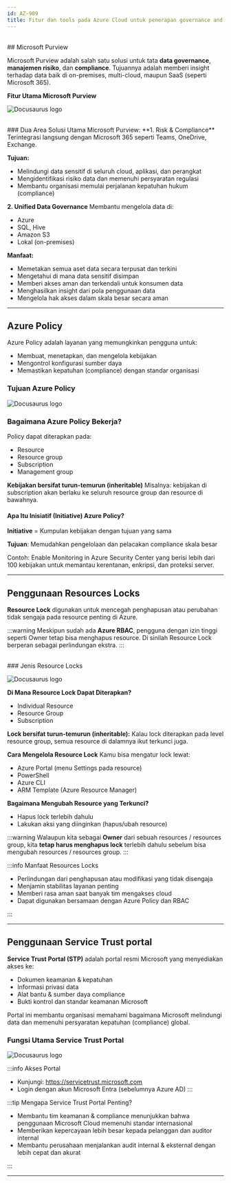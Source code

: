 ```yaml
---
id: AZ-909
title: Fitur dan tools pada Azure Cloud untuk penerapan governance and compliance
---
```


<br/>
## Microsoft Purview

Microsoft Purview adalah salah satu solusi untuk tata **data governance**, **manajemen risiko**, dan **compliance**.
Tujuannya adalah memberi insight terhadap data baik di on-premises, multi-cloud, maupun SaaS (seperti Microsoft 365).


**Fitur Utama Microsoft Purview**

![Docusaurus logo](/img/az900/16.png)

<br/>
### Dua Area Solusi Utama Microsoft Purview:
**1. Risk & Compliance**
Terintegrasi langsung dengan Microsoft 365 seperti Teams, OneDrive, Exchange.

**Tujuan:**
- Melindungi data sensitif di seluruh cloud, aplikasi, dan perangkat
- Mengidentifikasi risiko data dan memenuhi persyaratan regulasi
- Membantu organisasi memulai perjalanan kepatuhan hukum (compliance)

**2. Unified Data Governance**
Membantu mengelola data di:
- Azure
- SQL, Hive
- Amazon S3
- Lokal (on-premises)

**Manfaat:**
- Memetakan semua aset data secara terpusat dan terkini
- Mengetahui di mana data sensitif disimpan
- Memberi akses aman dan terkendali untuk konsumen data
- Menghasilkan insight dari pola penggunaan data
- Mengelola hak akses dalam skala besar secara aman
---------------------------------------------------------------------------------------------------------------------------------------------------

## Azure Policy

Azure Policy adalah layanan yang memungkinkan pengguna untuk:
- Membuat, menetapkan, dan mengelola kebijakan
- Mengontrol konfigurasi sumber daya
- Memastikan kepatuhan (compliance) dengan standar organisasi

### Tujuan Azure Policy

![Docusaurus logo](/img/az900/17.png)


### Bagaimana Azure Policy Bekerja?
Policy dapat diterapkan pada:
- Resource
- Resource group
- Subscription
- Management group

**Kebijakan bersifat turun-temurun (inheritable)**
Misalnya: kebijakan di subscription akan berlaku ke seluruh resource group dan resource di bawahnya.

#### Apa Itu Inisiatif (Initiative) Azure Policy?
**Initiative** = Kumpulan kebijakan dengan tujuan yang sama

**Tujuan**: Memudahkan pengelolaan dan pelacakan compliance skala besar

Contoh: Enable Monitoring in Azure Security Center yang berisi lebih dari 100 kebijakan untuk memantau kerentanan, enkripsi, dan proteksi server.

---------------------------------------------------------------------------------------------------------------------------------------------------

## Penggunaan Resources Locks

**Resource Lock** digunakan untuk mencegah penghapusan atau perubahan tidak sengaja pada resource penting di Azure.

:::warning
Meskipun sudah ada **Azure RBAC**, pengguna dengan izin tinggi seperti Owner tetap bisa menghapus resource. Di sinilah Resource Lock berperan sebagai perlindungan ekstra.
:::

<br/>
### Jenis Resource Locks

![Docusaurus logo](/img/az900/18.png)

**Di Mana Resource Lock Dapat Diterapkan?**
- Individual Resource
- Resource Group
- Subscription

**Lock bersifat turun-temurun (inheritable):**
Kalau lock diterapkan pada level resource group, semua resource di dalamnya ikut terkunci juga.


**Cara Mengelola Resource Lock**
Kamu bisa mengatur lock lewat:
- Azure Portal (menu Settings pada resource)
- PowerShell
- Azure CLI
- ARM Template (Azure Resource Manager)


**Bagaimana Mengubah Resource yang Terkunci?**
- Hapus lock terlebih dahulu
- Lakukan aksi yang diinginkan (hapus/ubah resource)

:::warning
Walaupun kita sebagai **Owner** dari sebuah resources / resources group, kita **tetap harus menghapus lock** terlebih dahulu sebelum bisa mengubah resources / resources group.
:::

:::info Manfaat Resources Locks

- Perlindungan dari penghapusan atau modifikasi yang tidak disengaja
- Menjamin stabilitas layanan penting
- Memberi rasa aman saat banyak tim mengakses cloud
- Dapat digunakan bersamaan dengan Azure Policy dan RBAC

:::

---------------------------------------------------------------------------------------------------------------------------------------------------

## Penggunaan Service Trust portal

**Service Trust Portal (STP)** adalah portal resmi Microsoft yang menyediakan akses ke:
- Dokumen keamanan & kepatuhan
- Informasi privasi data
- Alat bantu & sumber daya compliance
- Bukti kontrol dan standar keamanan Microsoft

Portal ini membantu organisasi memahami bagaimana Microsoft melindungi data dan memenuhi persyaratan kepatuhan (compliance) global.


### Fungsi Utama Service Trust Portal

![Docusaurus logo](/img/az900/19.png)

:::info Akses Portal
- Kunjungi: https://servicetrust.microsoft.com
- Login dengan akun Microsoft Entra (sebelumnya Azure AD)
:::

:::tip Mengapa Service Trust Portal Penting?
- Membantu tim keamanan & compliance menunjukkan bahwa penggunaan Microsoft Cloud memenuhi standar internasional
- Memberikan kepercayaan lebih besar kepada pelanggan dan auditor internal
- Membantu perusahaan menjalankan audit internal & eksternal dengan lebih cepat dan akurat

:::

---------------------------------------------------------------------------------------------------------------------------------------------------